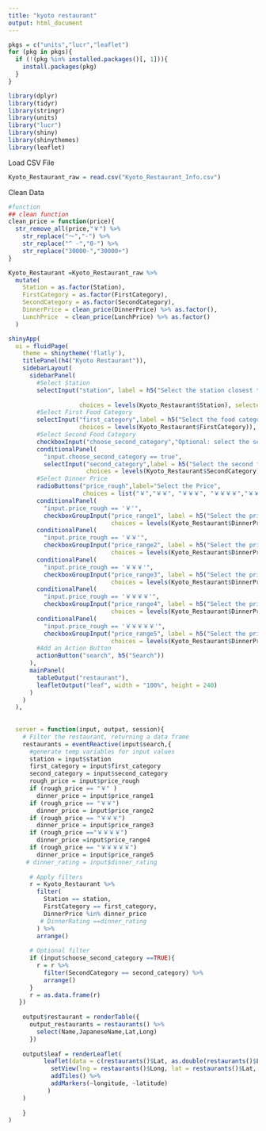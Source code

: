 ---
title: "kyoto restaurant"
output: html_document
---
```{r}
pkgs = c("units","lucr","leaflet")
for (pkg in pkgs){
  if (!(pkg %in% installed.packages()[, 1])){
    install.packages(pkg)
  }
}

library(dplyr)
library(tidyr)
library(stringr)
library(units)
library("lucr")
library(shiny)
library(shinythemes)
library(leaflet)
```

Load CSV File 
```{r}
Kyoto_Restaurant_raw = read.csv("Kyoto_Restaurant_Info.csv")
```

Clean Data
```{r}
#function
## clean function
clean_price = function(price){
  str_remove_all(price,"￥") %>% 
    str_replace("～","-") %>% 
    str_replace("^ -","0-") %>% 
    str_replace("30000-","30000+")
}

Kyoto_Restaurant =Kyoto_Restaurant_raw %>% 
  mutate(
    Station = as.factor(Station),
    FirstCategory = as.factor(FirstCategory),
    SecondCategory = as.factor(SecondCategory),
    DinnerPrice = clean_price(DinnerPrice) %>% as.factor(),
    LunchPrice  = clean_price(LunchPrice) %>% as.factor()
  )

```

```{r}
shinyApp(
  ui = fluidPage(
    theme = shinytheme('flatly'),
    titlePanel(h4("Kyoto Restaurant")),
    sidebarLayout(
      sidebarPanel(
        #Select Station
        selectInput("station", label = h5("Select the station closest to yo
        																	ur ideal restaurant"),
                    choices = levels(Kyoto_Restaurant$Station), selected="Sanjo"),
        #Select First Food Category
        selectInput("first_category",label = h5("Select the food category"),
                    choices = levels(Kyoto_Restaurant$FirstCategory)), selected= "Izakaya (Tavern)",
        #Select Second Food Category
        checkboxInput("choose_second_category","Optional: select the second food category"),
        conditionalPanel(
          "input.choose_second_category == true",
          selectInput("second_category",label = h5("Select the second food cetegory"),
                      choices = levels(Kyoto_Restaurant$SecondCategory))),
        #Select Dinner Price
        radioButtons("price_rough",label="Select the Price",
                     choices = list("￥","￥￥", "￥￥￥", "￥￥￥￥","￥￥￥￥￥")),
        conditionalPanel(
          "input.price_rough == '￥'",
          checkboxGroupInput("price_range1", label = h5("Select the price range(JPY)"),
                             choices = levels(Kyoto_Restaurant$DinnerPrice)[1:2])),
        conditionalPanel(
          "input.price_rough == '￥￥'",
          checkboxGroupInput("price_range2", label = h5("Select the price range(JPY)"), 
                             choices = levels(Kyoto_Restaurant$DinnerPrice)[c(5,7,9)])),
        conditionalPanel(
          "input.price_rough == '￥￥￥'",
          checkboxGroupInput("price_range3", label = h5("Select the price range(JPY)"), 
                             choices = levels(Kyoto_Restaurant$DinnerPrice)[10:12])),
        conditionalPanel(
          "input.price_rough == '￥￥￥￥'",
          checkboxGroupInput("price_range4", label = h5("Select the price range(JPY)"),
                             choices = levels(Kyoto_Restaurant$DinnerPrice)[3:4])),
        conditionalPanel(
          "input.price_rough == '￥￥￥￥￥'",
          checkboxGroupInput("price_range5", label = h5("Select the price range(JPY)"), 
                             choices = levels(Kyoto_Restaurant$DinnerPrice)[c(6,8)])),
        #Add an Action Button
        actionButton("search", h5("Search"))
      ),
      mainPanel(
        tableOutput("restaurant"),
        leafletOutput("leaf", width = "100%", height = 240)
      )
    )
  ),
  
  
  server = function(input, output, session){
    # Filter the restaurant, returning a data frame
    restaurants = eventReactive(input$search,{
      #generate temp variables for input values
      station = input$station
      first_category = input$first_category
      second_category = input$second_category
      rough_price = input$price_rough
      if (rough_price == "￥" )
        dinner_price = input$price_range1
      if (rough_price == "￥￥")
        dinner_price = input$price_range2
      if (rough_price == "￥￥￥")
        dinner_price = input$price_range3
      if (rough_price =="￥￥￥￥")
        dinner_price =input$price_range4
      if (rough_price == "￥￥￥￥￥")
        dinner_price = input$price_range5
     # dinner_rating = input$dinner_rating
      
      # Apply filters
      r = Kyoto_Restaurant %>%
        filter(
          Station == station,
          FirstCategory == first_category,
          DinnerPrice %in% dinner_price
         # DinnerRating ==dinner_rating
        ) %>% 
        arrange()
      
      # Optional filter
      if (input$choose_second_category ==TRUE){
        r = r %>% 
          filter(SecondCategory == second_category) %>% 
          arrange()
      } 
      r = as.data.frame(r)
   })
  
    output$restaurant = renderTable({
      output_restaurants = restaurants() %>% 
        select(Name,JapaneseName,Lat,Long)
      })
    
    output$leaf = renderLeaflet(
          leaflet(data = c(restaurants()$Lat, as.double(restaurants()$Long)) %>%
            setView(lng = restaurants()$Long, lat = restaurants()$Lat, zoom = 15) %>%
            addTiles() %>%
            addMarkers(~longitude, ~latitude)
           )
    )
  
    }
)
```



